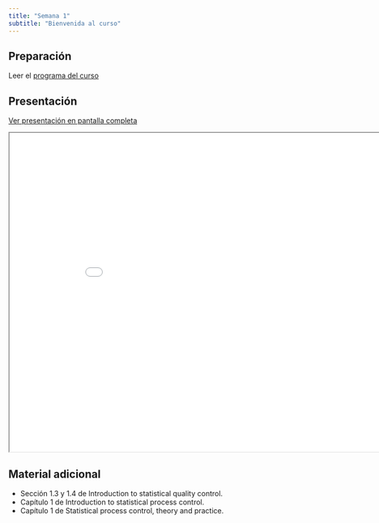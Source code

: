 ```yaml
---
title: "Semana 1"
subtitle: "Bienvenida al curso"
---
```


## Preparación

Leer el [programa del curso](/documents/IEST422_Control_de_calidad.pdf "Programa IEST 422")

## Presentación

[Ver presentación en pantalla completa](../slides/lec_week1.html)

```{=html}
<iframe class="slide-deck" src="../slides/lec_week1.html" height="630" width="900"></iframe>
```

## Material adicional

- Sección 1.3 y 1.4 de Introduction to statistical quality control.
- Capítulo 1 de Introduction to statistical process control.
- Capítulo 1 de Statistical process control, theory and practice.

